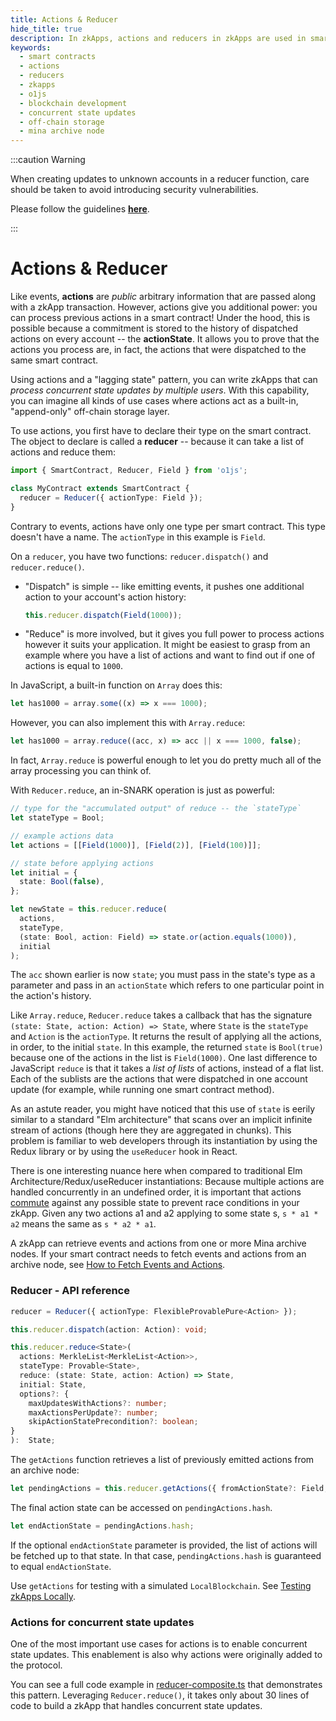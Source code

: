 ```yaml
---
title: Actions & Reducer
hide_title: true
description: In zkApps, actions and reducers in zkApps are used in smart contract development to enable concurrent state updates and act as an off-chain storage layer.
keywords:
  - smart contracts
  - actions
  - reducers
  - zkapps
  - o1js
  - blockchain development
  - concurrent state updates
  - off-chain storage
  - mina archive node
---
```


:::caution Warning

When creating updates to unknown accounts in a reducer function, care should be taken to avoid introducing security vulnerabilities.

Please follow the guidelines [**here**](/zkapps/writing-a-zkapp/introduction-to-zkapps/secure-zkapps#best-practices-for-zkapp-security).

:::

# Actions & Reducer

Like events, **actions** are _public_ arbitrary information that are passed along with a zkApp transaction. However, actions give you additional power: you can process previous actions in a smart contract! Under the hood, this is possible because a commitment is stored to the history of dispatched actions on every account -- the **actionState**. It allows you to prove that the actions you process are, in fact, the actions that were dispatched to the same smart contract.

Using actions and a "lagging state" pattern, you can write zkApps that can _process concurrent state updates by multiple users_. With this capability, you can imagine all kinds of use cases where actions act as a built-in, "append-only" off-chain storage layer.

To use actions, you first have to declare their type on the smart contract. The object to declare is called a **reducer** -- because it can take a list of actions and reduce them:

```ts
import { SmartContract, Reducer, Field } from 'o1js';

class MyContract extends SmartContract {
  reducer = Reducer({ actionType: Field });
}
```

Contrary to events, actions have only one type per smart contract. This type doesn't have a name. The `actionType` in this example is `Field`.

On a `reducer`, you have two functions: `reducer.dispatch()` and `reducer.reduce()`.

- "Dispatch" is simple -- like emitting events, it pushes one additional action to your account's action history:

  ```ts
  this.reducer.dispatch(Field(1000));
  ```

- "Reduce" is more involved, but it gives you full power to process actions however it suits your application. It might be easiest to grasp from an example where you have a list of actions and want to find out if one of actions is equal to `1000`.

In JavaScript, a built-in function on `Array` does this:

```ts
let has1000 = array.some((x) => x === 1000);
```

However, you can also implement this with `Array.reduce`:

```ts
let has1000 = array.reduce((acc, x) => acc || x === 1000, false);
```

In fact, `Array.reduce` is powerful enough to let you do pretty much all of the array processing you can think of.

With `Reducer.reduce`, an in-SNARK operation is just as powerful:

```ts
// type for the "accumulated output" of reduce -- the `stateType`
let stateType = Bool;

// example actions data
let actions = [[Field(1000)], [Field(2)], [Field(100)]];

// state before applying actions
let initial = {
  state: Bool(false),
};

let newState = this.reducer.reduce(
  actions,
  stateType,
  (state: Bool, action: Field) => state.or(action.equals(1000)),
  initial
);
```

The `acc` shown earlier is now `state`; you must pass in the state's type as a parameter and pass in an `actionState` which refers to one particular point in the action's history.

Like `Array.reduce`, `Reducer.reduce` takes a callback that has the signature `(state: State, action: Action) => State`, where `State` is the `stateType` and `Action` is the `actionType`. It returns the result of applying all the actions, in order, to the initial `state`. In this example, the returned `state` is `Bool(true)` because one of the actions in the list is `Field(1000)`. One last difference to JavaScript `reduce` is that it takes a _list of lists_ of actions, instead of a flat list. Each of the sublists are the actions that were dispatched in one account update (for example, while running one smart contract method).

As an astute reader, you might have noticed that this use of `state` is eerily similar to a standard "Elm architecture" that scans over an implicit infinite stream of actions (though here they are aggregated in chunks). This problem is familiar to web developers through its instantiation by using the Redux library or by using the `useReducer` hook in React.

There is one interesting nuance here when compared to traditional Elm Architecture/Redux/useReducer instantiations: Because multiple actions are handled concurrently in an undefined order, it is important that actions [commute](https://en.wikipedia.org/wiki/Commutative_property) against any possible state to prevent race conditions in your zkApp. Given any two actions a1 and a2 applying to some state s, `s * a1 * a2` means the same as `s * a2 * a1`.

A zkApp can retrieve events and actions from one or more Mina archive nodes. If your smart contract needs to fetch events and actions from an archive node, see [How to Fetch Events and Actions](fetch-events-and-actions).

### Reducer - API reference

```ts
reducer = Reducer({ actionType: FlexibleProvablePure<Action> });

this.reducer.dispatch(action: Action): void;

this.reducer.reduce<State>(
  actions: MerkleList<MerkleList<Action>>,
  stateType: Provable<State>,
  reduce: (state: State, action: Action) => State,
  initial: State,
  options?: {
    maxUpdatesWithActions?: number;
    maxActionsPerUpdate?: number;
    skipActionStatePrecondition?: boolean;
}
):  State;


```

The `getActions` function retrieves a list of previously emitted actions from an archive node:

```ts
let pendingActions = this.reducer.getActions({ fromActionState?: Field, endActionState?: Field }): MerkleList<MerkleList<Action>>;
```
The final action state can be accessed on `pendingActions.hash`. 

```ts
let endActionState = pendingActions.hash;
```
If the optional `endActionState` parameter is provided, the list of actions will be fetched up to that state.
In that case, `pendingActions.hash` is guaranteed to equal `endActionState`.

Use `getActions` for testing with a simulated `LocalBlockchain`. See [Testing zkApps Locally](/zkapps/writing-a-zkapp/introduction-to-zkapps/testing-zkapps-locally).

### Actions for concurrent state updates

One of the most important use cases for actions is to enable concurrent state updates. This enablement is also why actions were originally added to the protocol.

You can see a full code example in [reducer-composite.ts](https://github.com/o1-labs/o1js/blob/main/src/examples/zkapps/reducer/reducer-composite.ts) that demonstrates this pattern. Leveraging `Reducer.reduce()`, it takes only about 30 lines of code to build a zkApp that handles concurrent state updates.
